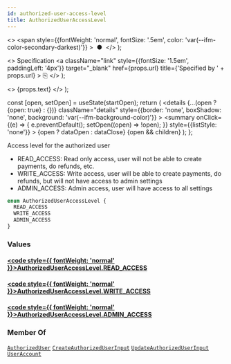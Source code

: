 ```yaml
---
id: authorized-user-access-level
title: AuthorizedUserAccessLevel
---
```


  <>
    <span
      style={{fontWeight: 'normal', fontSize: '.5em', color: 'var(--ifm-color-secondary-darkest)'}}
    >
      &nbsp;●&nbsp;
    </span>
  </>
);

  <>
    Specification
    <a
      className="link"
      style={{fontSize: '1.5em', paddingLeft: '4px'}}
      target="_blank"
      href={props.url}
      title={'Specified by ' + props.url}
    >
      ⎘
    </a>
  </>
);

  <>
    <span className={props.class}>{props.text}</span>
  </>
);


  const [open, setOpen] = useState(startOpen);
  return (
    <details
      {...(open ? {open: true} : {})}
      className="details"
      style={{border: 'none', boxShadow: 'none', background: 'var(--ifm-background-color)'}}
    >
      <summary
        onClick={(e) => {
          e.preventDefault();
          setOpen((open) => !open);
        }}
        style={{listStyle: 'none'}}
      >
        {open ? dataOpen : dataClose}
      </summary>
      {open && children}
    </details>
  );
};

Access level for the authorized user

- READ_ACCESS: Read only access, user will not be able to create payments, do refunds, etc.
- WRITE_ACCESS: Write access, user will be able to create payments, do refunds, but will not have access to admin settings
- ADMIN_ACCESS: Admin access, user will have access to all settings

```graphql
enum AuthorizedUserAccessLevel {
  READ_ACCESS
  WRITE_ACCESS
  ADMIN_ACCESS
}
```

### Values

#### [<code style={{ fontWeight: 'normal' }}>AuthorizedUserAccessLevel.<b>READ_ACCESS</b></code>](#)

#### [<code style={{ fontWeight: 'normal' }}>AuthorizedUserAccessLevel.<b>WRITE_ACCESS</b></code>](#)

#### [<code style={{ fontWeight: 'normal' }}>AuthorizedUserAccessLevel.<b>ADMIN_ACCESS</b></code>](#)

### Member Of

[`AuthorizedUser`](/docs/apis/graphql/types/objects/authorized-user.mdx) <Badge class="badge badge--secondary badge--relation" text="object"/><Bullet />[`CreateAuthorizedUserInput`](/docs/apis/graphql/types/inputs/create-authorized-user-input.mdx) <Badge class="badge badge--secondary badge--relation" text="input"/><Bullet />[`UpdateAuthorizedUserInput`](/docs/apis/graphql/types/inputs/update-authorized-user-input.mdx) <Badge class="badge badge--secondary badge--relation" text="input"/><Bullet />[`UserAccount`](/docs/apis/graphql/types/objects/user-account.mdx) <Badge class="badge badge--secondary badge--relation" text="object"/>
